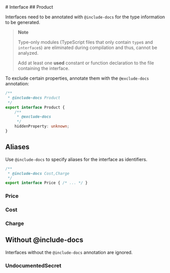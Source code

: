
<Meta title="TypeScript/Interfaces" />
# Interface
## Product

Interfaces need to be annotated with `@include-docs` for the type information to be generated.

> **Note**
>
> Type-only modules (TypeScript files that only contain `type`s and `interface`s) are eliminated
> during compilation and thus, cannot be analyzed.
>
> Add at least one **used** constant or function declaration to the file containing the interface.

To exclude certain properties, annotate them with the `@exclude-docs` annotation:

```typescript
/**
 * @include-docs Product
 */
export interface Product {
	/**
	 * @exclude-docs
	 */
	hiddenProperty: unknown;
}
```

<ArgTypes of="Product" />

## Aliases

Use `@include-docs` to specify aliases for the interface as identifiers.

```typescript
/**
 * @include-docs Cost,Charge
 */
export interface Price { /* ... */ }
```

### Price

<ArgTypes of="Price" />

### Cost

<ArgTypes of="Cost" />

### Charge

<ArgTypes of="Charge" />

## Without @include-docs

Interfaces without the `@include-docs` annotation are ignored.

### UndocumentedSecret

<ArgTypes of="UndocumentedSecret" />
